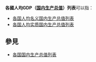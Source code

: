 {{NoteTA |G1=Economics
|T=zh-hans:各国人均国内生产总值列表;zh-tw:各國人均GDP列表;zh-hk:各國人均GDP列表
|1=zh-hans:国内生产总值;zh-tw:國內生產毛額;zh-hk:本地生產總值
|2=zh-tw:毛額; zh-cn:总值; zh-hk:總值
}}
'''各國人均GDP（[[国内生产总值|国内生产总值]]）列表'''可以指：
*[[各国人均名义国内生产总值列表|各国人均名义国内生产总值列表]]
*[[各国人均实质国内生产总值列表|各国人均实质国内生产总值列表]]

==參見==
*[[各国国内生产总值列表|各国国内生产总值列表]]
{{disambig|Cat=八字以上消歧義}}